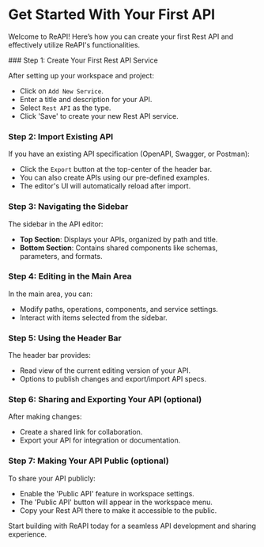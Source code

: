 
# Get Started With Your First API

Welcome to ReAPI! Here’s how you can create your first Rest API and effectively utilize ReAPI's functionalities.

<Steps>
### Step 1: Create Your First Rest API Service

After setting up your workspace and project:

- Click on `Add New Service`.
- Enter a title and description for your API.
- Select `Rest API` as the type.
- Click 'Save' to create your new Rest API service.

<Youtube id="TZl1A48Tsi0" />

### Step 2: Import Existing API

If you have an existing API specification (OpenAPI, Swagger, or Postman):

- Click the `Export` button at the top-center of the header bar.
- You can also create APIs using our pre-defined examples.
- The editor's UI will automatically reload after import.

### Step 3: Navigating the Sidebar

The sidebar in the API editor:

- **Top Section**: Displays your APIs, organized by path and title.
- **Bottom Section**: Contains shared components like schemas, parameters, and formats.

### Step 4: Editing in the Main Area

In the main area, you can:

- Modify paths, operations, components, and service settings.
- Interact with items selected from the sidebar.

### Step 5: Using the Header Bar

The header bar provides:

- Read view of the current editing version of your API.
- Options to publish changes and export/import API specs.

### Step 6: Sharing and Exporting Your API (optional)

After making changes:

- Create a shared link for collaboration.
- Export your API for integration or documentation.

### Step 7: Making Your API Public (optional)

To share your API publicly:

- Enable the 'Public API' feature in workspace settings.
- The 'Public API' button will appear in the workspace menu.
- Copy your Rest API there to make it accessible to the public.

Start building with ReAPI today for a seamless API development and sharing experience.

</Steps>
